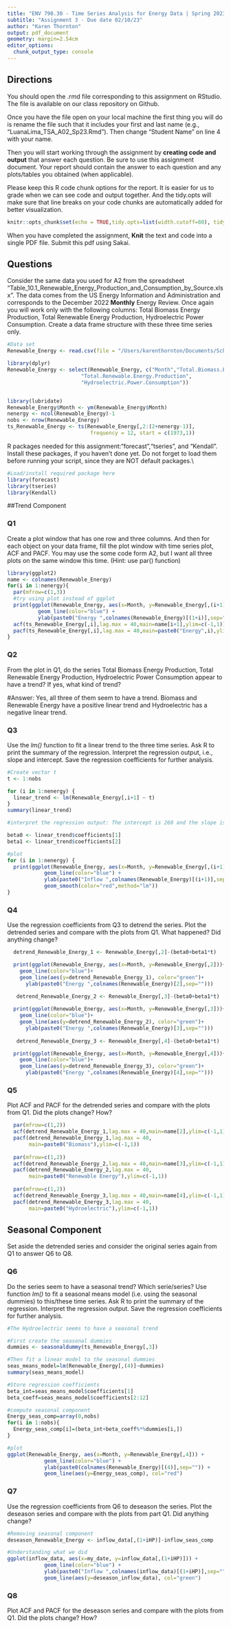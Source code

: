 ```yaml
---
title: "ENV 790.30 - Time Series Analysis for Energy Data | Spring 2023"
subtitle: "Assignment 3 - Due date 02/10/23"
author: "Karen Thornton"
output: pdf_document
geometry: margin=2.54cm
editor_options: 
  chunk_output_type: console
---
```

  
## Directions
  
You should open the .rmd file corresponding to this assignment on RStudio. The file is available on our class repository on Github. 

Once you have the file open on your local machine the first thing you will do is rename the file such that it includes your first and last name (e.g., "LuanaLima_TSA_A02_Sp23.Rmd"). Then change "Student Name" on line 4 with your name. 

Then you will start working through the assignment by  **creating code and output** that answer each question. Be sure to use this assignment document. Your report should contain the answer to each question and any plots/tables you obtained (when applicable).

Please keep this R code chunk options for the report. It is easier for us to grade when we can see code and output together. And the tidy.opts will make sure that line breaks on your code chunks are automatically added for better visualization. 

```r
knitr::opts_chunk$set(echo = TRUE,tidy.opts=list(width.cutoff=80), tidy=FALSE) 
```

When you have completed the assignment, **Knit** the text and code into a single PDF file. Submit this pdf using Sakai. 

## Questions 

Consider the same data you used for A2 from the spreadsheet "Table_10.1_Renewable_Energy_Production_and_Consumption_by_Source.xlsx". The data comes from the US Energy Information and Administration and corresponds to the December 2022 **Monthly** Energy Review. Once again you will work only with the following columns: Total Biomass Energy Production, Total Renewable Energy Production, Hydroelectric Power Consumption. Create a data frame structure with these three time series only. 

```r
#Data set
Renewable_Energy <- read.csv(file = "/Users/karenthornton/Documents/School/Grad School/Year 2/Semester 2/Time Series/TimeSeriesAnalysis_Sp23/Data/Table_10.1_Renewable_Energy_Production_and_Consumption_by_Source-Edit.csv", header = TRUE, dec = ".", sep=",",stringsAsFactors = TRUE)

library(dplyr)
Renewable_Energy <- select(Renewable_Energy, c("Month","Total.Biomass.Energy.Production",
                        "Total.Renewable.Energy.Production",
                        "Hydroelectric.Power.Consumption"))


library(lubridate)
Renewable_Energy$Month <- ym(Renewable_Energy$Month)
nenergy <- ncol(Renewable_Energy)-1
nobs <- nrow(Renewable_Energy) 
ts_Renewable_Energy <- ts(Renewable_Energy[,2:(2+nenergy-1)],
                           frequency = 12, start = c(1973,1))
```

R packages needed for this assignment:"forecast","tseries", and "Kendall". Install these packages, if you haven't done yet. Do not forget to load them before running your script, since they are NOT default packages.\\

```r
#Load/install required package here
library(forecast)
library(tseries)
library(Kendall)

```

##Trend Component

### Q1
Create a plot window that has one row and three columns. And then for each object on your data frame, fill the plot window with time series plot, ACF and PACF. You may use the some code form A2, but I want all three plots on the same window this time. (Hint: use par() function)

```r
library(ggplot2)
name <- colnames(Renewable_Energy)
for(i in 1:nenergy){
  par(mfrow=c(1,3))
  #try using plot instead of ggplot
  print(ggplot(Renewable_Energy, aes(x=Month, y=Renewable_Energy[,(i+1)])) +
          geom_line(color="blue") +
          ylab(paste0("Energy ",colnames(Renewable_Energy)[(1+i)],sep="")))
  acf(ts_Renewable_Energy[,i],lag.max = 40,main=name[i+1],ylim=c(-1,1))
  pacf(ts_Renewable_Energy[,i],lag.max = 40,main=paste0("Energy",i),ylim=c(-1,1))
}
```

### Q2
From the plot in Q1, do the series Total Biomass Energy Production, Total Renewable Energy Production, Hydroelectric Power Consumption appear to have a trend? If yes, what kind of trend?

#Answer:
Yes, all three of them seem to have a trend. Biomass and Renewable Energy have a positive linear trend and Hydroelectric has a negative linear trend. 

### Q3
Use the *lm()* function to fit a linear trend to the three time series. Ask R to print the summary of the regression. Interpret the regression output, i.e., slope and intercept. Save the regression coefficients for further analysis.

```r
#Create vector t
t <- 1:nobs

for (i in 1:nenergy) {
  linear_trend <- lm(Renewable_Energy[,i+1] ~ t)
}
summary(linear_trend)

#interpret the regression output: The intercept is 260 and the slope is -0.0829

beta0 <- linear_trend$coefficients[1]
beta1 <- linear_trend$coefficients[2]
```

```r
#plot
for (i in 1:nenergy) {
  print(ggplot(Renewable_Energy, aes(x=Month, y=Renewable_Energy[,(i+1)])) +
            geom_line(color="blue") +
            ylab(paste0("Inflow ",colnames(Renewable_Energy)[(i+1)],sep="")) +
            geom_smooth(color="red",method="lm"))
}
```
 
### Q4
Use the regression coefficients from Q3 to detrend the series. Plot the detrended series and compare with the plots from Q1. What happened? Did anything change?

```r

  detrend_Renewable_Energy_1 <- Renewable_Energy[,2]-(beta0+beta1*t)

  print(ggplot(Renewable_Energy, aes(x=Month, y=Renewable_Energy[,2]))+
    geom_line(color="blue")+
    geom_line(aes(y=detrend_Renewable_Energy_1), color="green")+
      ylab(paste0("Energy ",colnames(Renewable_Energy)[2],sep="")))
  
   detrend_Renewable_Energy_2 <- Renewable_Energy[,3]-(beta0+beta1*t)

  print(ggplot(Renewable_Energy, aes(x=Month, y=Renewable_Energy[,3]))+
    geom_line(color="blue")+
    geom_line(aes(y=detrend_Renewable_Energy_2), color="green")+
      ylab(paste0("Energy ",colnames(Renewable_Energy)[3],sep="")))
  
   detrend_Renewable_Energy_3 <- Renewable_Energy[,4]-(beta0+beta1*t)

  print(ggplot(Renewable_Energy, aes(x=Month, y=Renewable_Energy[,4]))+
    geom_line(color="blue")+
    geom_line(aes(y=detrend_Renewable_Energy_3), color="green")+
      ylab(paste0("Energy ",colnames(Renewable_Energy)[4],sep="")))

```

### Q5
Plot ACF and PACF for the detrended series and compare with the plots from Q1. Did the plots change? How?

```r
  par(mfrow=c(1,2))
  acf(detrend_Renewable_Energy_1,lag.max = 40,main=name[2],ylim=c(-1,1))
  pacf(detrend_Renewable_Energy_1,lag.max = 40,
       main=paste0("Biomass"),ylim=c(-1,1))
  
  par(mfrow=c(1,2))
  acf(detrend_Renewable_Energy_2,lag.max = 40,main=name[3],ylim=c(-1,1))
  pacf(detrend_Renewable_Energy_2,lag.max = 40,
       main=paste0("Renewable Energy"),ylim=c(-1,1))
  
  par(mfrow=c(1,2))
  acf(detrend_Renewable_Energy_3,lag.max = 40,main=name[4],ylim=c(-1,1))
  pacf(detrend_Renewable_Energy_3,lag.max = 40,
       main=paste0("Hydroelectric"),ylim=c(-1,1))
```

## Seasonal Component

Set aside the detrended series and consider the original series again from Q1 to answer Q6 to Q8.

### Q6
Do the series seem to have a seasonal trend? Which serie/series? Use function *lm()* to fit a seasonal means model (i.e. using the seasonal dummies) to this/these time series. Ask R to print the summary of the regression. Interpret the regression output. Save the regression coefficients for further analysis.

```r
#The Hydroelectric seems to have a seasonal trend

#First create the seasonal dummies
dummies <- seasonaldummy(ts_Renewable_Energy[,3])  

#Then fit a linear model to the seasonal dummies
seas_means_model=lm(Renewable_Energy[,(4)]~dummies)
summary(seas_means_model)

#Store regression coefficients
beta_int=seas_means_model$coefficients[1]
beta_coeff=seas_means_model$coefficients[2:12]

#compute seasonal component
Energy_seas_comp=array(0,nobs)
for(i in 1:nobs){
  Energy_seas_comp[i]=(beta_int+beta_coeff%*%dummies[i,])
}
```

```r
#plot
ggplot(Renewable_Energy, aes(x=Month, y=Renewable_Energy[,4])) +
            geom_line(color="blue") +
            ylab(paste0(colnames(Renewable_Energy)[(4)],sep="")) +
            geom_line(aes(y=Energy_seas_comp), col="red")
```
### Q7
Use the regression coefficients from Q6 to deseason the series. Plot the deseason series and compare with the plots from part Q1. Did anything change?

```r
#Removing seasonal component
deseason_Renewable_Energy <- inflow_data[,(1+iHP)]-inflow_seas_comp

#Understanding what we did
ggplot(inflow_data, aes(x=my_date, y=inflow_data[,(1+iHP)])) +
            geom_line(color="blue") +
            ylab(paste0("Inflow ",colnames(inflow_data)[(1+iHP)],sep="")) +
            geom_line(aes(y=deseason_inflow_data), col="green")
```

### Q8
Plot ACF and PACF for the deseason series and compare with the plots from Q1. Did the plots change? How?


